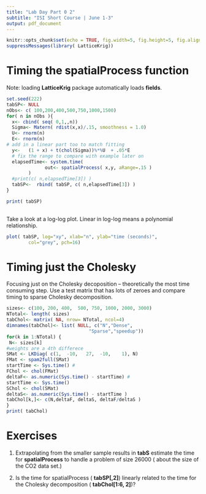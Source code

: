 ```yaml
---
title: "Lab Day Part 0 2"
subtitle: "ISI Short Course | June 1-3"
output: pdf_document
---
```


```r
knitr::opts_chunk$set(echo = TRUE, fig.width=5, fig.height=5, fig.align = "center")
suppressMessages(library( LatticeKrig))
```

# Timing   the **spatialProcess** function 
Note: loading **LatticeKrig** package automatically loads **fields**. 
```r
set.seed(222)
tabSP<- NULL
nObs<- c( 100,200,400,500,750,1000,1500)
for( n in nObs ){
  x<- cbind( seq( 0,1,,n))
  Sigma<- Matern( rdist(x,x)/.15, smoothness = 1.0)
  U<- rnorm(n)
  E<- rnorm(n)
# add in a linear part too to match fitting  
  y<-   (1 + x) + t(chol(Sigma))%*%U  + .05*E 
  # fix the range to compare with example later on 
  elapsedTime<- system.time( 
              out<- spatialProcess( x,y, aRange=.15 )
        )
  #print(c( n,elapsedTime[3]) )
  tabSP<-  rbind( tabSP, c( n,elapsedTime[3]) )
}

print( tabSP)
  
```
Take a look at a log-log plot. Linear in log-log means a polynomial relationship. 

```r
plot( tabSP, log="xy", xlab="n", ylab="time (seconds)",
        col="grey", pch=16)
```

# Timing  just the Cholesky
Focusing just on the Cholesky decoposition -- theoretically the most time consuming step.
Use a test matrix that has lots of zeroes and compare timing  to sparse Cholesky
decomposition.

```r
sizes<- c(100, 200, 400,  500, 750, 1000, 2000, 3000)
NTotal<- length( sizes)
tabChol<- matrix( NA, nrow= NTotal, ncol=4)
dimnames(tabChol)<- list( NULL, c("N","Dense",
                              "Sparse","speedup"))
for(k in 1:NTotal) {
 N<- sizes[k]
#weights are a 4th differece 
SMat <- LKDiag( c(1,  -10,   27,  -10,    1), N)
FMat <- spam2full(SMat)
startTime <- Sys.time() #
FChol <- chol(FMat)
deltaF<- as.numeric(Sys.time() - startTime) #
startTime <- Sys.time()
SChol <- chol(SMat)
deltaS<- as.numeric(Sys.time() - startTime )
tabChol[k,]<- c(N,deltaF, deltaS, deltaF/deltaS )
}
print( tabChol)
```

# Exercises

1. Extrapolating from the smaller sample results  in **tabS** estimate the time for
**spatialProcess** to
handle a problem of size 26000 ( about the size of the CO2 data set.)

2. Is the time for spatialProcess ( **tabSP[,2]**) linearly related to the time for the  Cholesky decomposition ( **tabChol[1:6, 2]**)?















